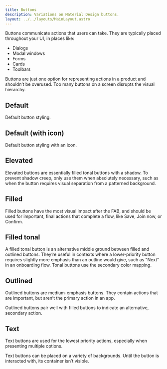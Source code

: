 ```yaml
---
title: Buttons
description: Variations on Material Design buttons.
layout: ../../layouts/MainLayout.astro
---
```



Buttons communicate actions that users can take. They are typically placed throughout your UI, in places like:

- Dialogs
- Modal windows
- Forms
- Cards
- Toolbars

Buttons are just one option for representing actions in a product and shouldn’t be overused. Too many buttons on a screen disrupts the visual hierarchy.

## Default

Default button styling.

<Demo root={root} group="default" />

## Default (with icon)

Default button styling with an icon.

<Demo root={root} group="default-icon" />

## Elevated

Elevated buttons are essentially filled tonal buttons with a shadow. To prevent shadow creep, only use them when absolutely necessary, such as when the button requires visual separation from a patterned background.

<Demo root={root} group="elevated" />

## Filled

Filled buttons have the most visual impact after the FAB, and should be used for important, final actions that complete a flow, like Save, Join now, or Confirm.

<Demo root={root} group="filled" />

## Filled tonal

A filled tonal button is an alternative middle ground between filled and outlined buttons. They’re useful in contexts where a lower-priority button requires slightly more emphasis than an outline would give, such as "Next" in an onboarding flow. Tonal buttons use the secondary color mapping.

<Demo root={root} group="filled-tonal" />

## Outlined

Outlined buttons are medium-emphasis buttons. They contain actions that are important, but aren’t the primary action in an app.

Outlined buttons pair well with filled buttons to indicate an alternative, secondary action.

<Demo root={root} group="outlined" />

## Text

Text buttons are used for the lowest priority actions, especially when presenting multiple options.

Text buttons can be placed on a variety of backgrounds. Until the button is interacted with, its container isn’t visible.

<Demo root={root} group="text" />
